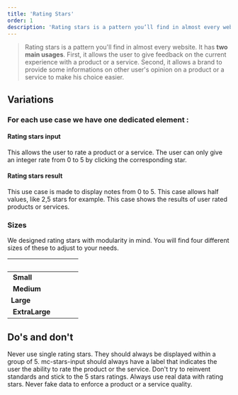 ```yaml
---
title: 'Rating Stars'
order: 1
description: 'Rating stars is a pattern you’ll find in almost every website. It has two main usages. First, it allows the user to give feedback on the current experience with a product or a service. Second, it allows a brand to provide some informations on other user’s opinion on a product or a service to make his choice easier.'
---
```


> Rating stars is a pattern you'll find in almost every website. It has **two main usages**. First, it allows the user to give feedback on the current experience with a product or a service. Second, it allows a brand to provide some informations on other user's opinion on a product or a service to make his choice easier.

## Variations

<Preview path="stars-result-all-states" nude />

### For each use case we have one dedicated element :

#### Rating stars input

This allows the user to rate a product or a service. The user can only give an integer rate from 0 to 5 by clicking the corresponding star.

<Preview path="stars-input-basic" nude />

#### Rating stars result

This use case is made to display notes from 0 to 5. This case allows half values, like 2,5 stars for example. This case shows the results of user rated products or services.

<Preview path="stars-result-basic" nude />

### Sizes

We designed rating stars with modularity in mind. You will find four different sizes of these to adjust to your needs.

|                 |                                              |
| --------------- | -------------------------------------------- |
|  **Small**      | <Preview path="stars-result-size-s" nude />  |
|  **Medium**     | <Preview path="stars-result-size-m" nude />  |
| **Large**       | <Preview path="stars-result-size-l" nude />  |
|  **ExtraLarge** | <Preview path="stars-result-size-xl" nude /> |

## Do's and don't

<HintItem dont="true">
  Never use single rating stars. They should always be displayed within a group of 5.
</HintItem>
<HintItem dont="true">
  mc-stars-input should always have a label that indicates the user the ability to rate the product or the service.
</HintItem>
<HintItem dont="true">
  Don't try to reinvent standards and stick to the 5 stars ratings.
</HintItem>
<HintItem dont="true">
  Always use real data with rating stars. Never fake data to enforce a product or a service quality.
</HintItem>
